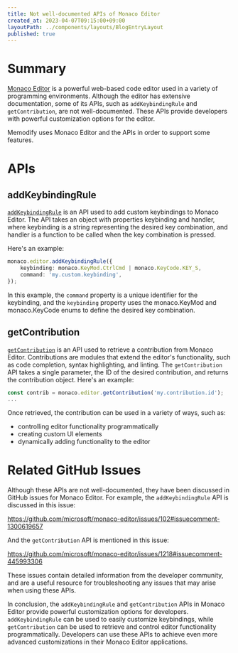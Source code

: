 ```yaml
---
title: Not well-documented APIs of Monaco Editor
created_at: 2023-04-07T09:15:00+09:00
layoutPath: ../components/layouts/BlogEntryLayout
published: true
---
```

# Summary
[Monaco Editor](https://microsoft.github.io/monaco-editor/) is a powerful web-based code editor
used in a variety of programming environments. Although the editor has extensive documentation,
some of its APIs, such as `addKeybindingRule` and `getContribution`, are not well-documented.
These APIs provide developers with powerful customization options for the editor.

Memodify uses Monaco Editor and the APIs in order to support some features.

# APIs
## addKeybindingRule
[`addKeybindingRule`](https://microsoft.github.io/monaco-editor/typedoc/functions/editor.addKeybindingRule.html) is an API used to add custom keybindings to Monaco Editor.
The API takes an object with properties keybinding and handler,
where keybinding is a string representing the desired key combination,
and handler is a function to be called when the key combination is pressed.

Here's an example:

```typescript
monaco.editor.addKeybindingRule({
    keybinding: monaco.KeyMod.CtrlCmd | monaco.KeyCode.KEY_S,
    command: 'my.custom.keybinding',
});
```
In this example, the `command` property is a unique identifier for the keybinding,
and the `keybinding` property uses the monaco.KeyMod and monaco.KeyCode enums to define the desired key combination.

## getContribution
[`getContribution`](https://microsoft.github.io/monaco-editor/typedoc/interfaces/editor.ICodeEditor.html#getContribution) is an API used to retrieve a contribution from Monaco Editor.
Contributions are modules that extend the editor's functionality, such as code completion,
syntax highlighting, and linting. The `getContribution` API takes a single parameter,
the ID of the desired contribution, and returns the contribution object. Here's an example:

```typescript
const contrib = monaco.editor.getContribution('my.contribution.id');
...
```
Once retrieved, the contribution can be used in a variety of ways, such as:

* controlling editor functionality programmatically
* creating custom UI elements
* dynamically adding functionality to the editor


# Related GitHub Issues
Although these APIs are not well-documented, they have been discussed in GitHub issues for Monaco Editor.
For example, the `addKeybindingRule` API is discussed in this issue:

https://github.com/microsoft/monaco-editor/issues/102#issuecomment-1300619657

And the `getContribution` API is mentioned in this issue:

https://github.com/microsoft/monaco-editor/issues/1218#issuecomment-445993306

These issues contain detailed information from the developer community, and are a useful resource for troubleshooting
any issues that may arise when using these APIs.

In conclusion, the `addKeybindingRule` and `getContribution` APIs in Monaco Editor provide powerful customization options for developers.
`addKeybindingRule` can be used to easily customize keybindings, while `getContribution` can be used
to retrieve and control editor functionality programmatically. Developers can use these APIs to achieve even more
advanced customizations in their Monaco Editor applications.
